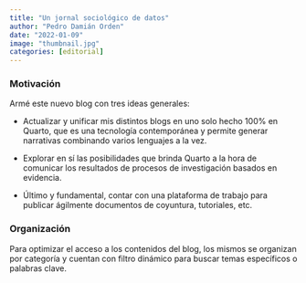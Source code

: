 ```yaml
---
title: "Un jornal sociológico de datos"
author: "Pedro Damián Orden"
date: "2022-01-09"
image: "thumbnail.jpg"
categories: [editorial]
---
```


### Motivación

Armé este nuevo blog con tres ideas generales:

-   Actualizar y unificar mis distintos blogs en uno solo hecho 100% en Quarto, que es una tecnología contemporánea y permite generar narrativas combinando varios lenguajes a la vez.

-   Explorar en sí las posibilidades que brinda Quarto a la hora de comunicar los resultados de procesos de investigación basados en evidencia.

-   Último y fundamental, contar con una plataforma de trabajo para publicar ágilmente documentos de coyuntura, tutoriales, etc.

### Organización

Para optimizar el acceso a los contenidos del blog, los mismos se organizan por categoría y cuentan con filtro dinámico para buscar temas específicos o palabras clave.
